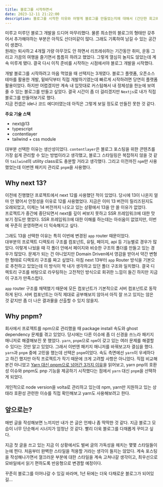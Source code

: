 ```yaml
---
title: 블로그를 시작하면서
date: 2023-12-11 21:22:00
description: 블로그를 시작한 이유와 어떻게 블로그를 만들었는지에 대해서 (간단한 회고와 함께)
---
```


미루고 미루던 블로그 개발을 드디어 마무리했다. 물론 최소한의 블로그의 형태만 갖추어서 추가해야하는 부분은 아직도 산더미같이 많다. 그래도 기록하여 남길 수 있는 공간이 생겼다.   
원래는 퇴사하고 4개월 가량 아무것도 안 하면서 리프레쉬하는 기간동안 취미, 운동 그리고 가끔의 여행을 즐기면서 틈틈히 하려고 했었다. 그렇게 열심히 놀지도 않았는데 계속 미루게 됐다. 결국 다시 이직 준비를 시작하는 시점에서야 블로그 개발을 시작했다.

개발 블로그를 시작하려고 마음 먹었을 때 선택지는 3개였다. 블로그 플랫폼, 오픈소스 테마를 활용한 개발, 밑바닥부터 직접 개발하기였는데 빠르게 시작하려면 당연히 플랫폼 활용이었다. 하지만 어렵겠지만 계속 내 입맛대로 커스텀해서 내 정체성을 한눈에 보여줄 수 있는 블로그를 만들고 싶었다. 결국 시간이 좀 더 걸리겠지만 `Nextjs`로 내가 직접
블로그를 만들어보기로 했다.  
지금 컨셉은 ide나 코드 에디터였는데 아직은 그렇게 보일 정도로 만들진 못한 것 같다.

**주요 기술 스택**

- next@13
- typescript
- contentlayer
- tailwind + css module

대부분 선택한 이유는 생산성이었다. `contentlayer`은 블로그 포스팅을 위한 콘텐츠를 가장 쉽게 관리할 수 있는 방법이라고 생각했고, 블로그 스타일링은 복잡하지 않을 것 같아 `tailwind`의 utility class로도 충분할 거라고 생각했다. 그리고 이전까진 `npm`만 사용했었는데 이번엔 패키지 관리로 `pnpm`을 사용했다.

## Why next 13?

이전에 진행했던 프로젝트에서 next 12를 사용했던 적이 있었다. 당시에 13이 나온지 얼마 안 됐어서 안정성을 이유로 12를 사용했었다. 지금은 이미 13 버전이 릴리즈된지도 오래되었고, 이제는 14 버전까지 나오고 있는 상황에서 13을 안 쓸 이유가 없었다.  
프로젝트가 중간에 중단되면서 next를 깊이 써보지 못하고 SSR 프레임워크에 대한 맛보기 정도만 했었다. SSR 프레임워크에 대한 이해를 하는데는 아쉬움이 없었지만, 이번에 꾸준히 운영하면서 더 익숙해지고 싶다.

그래도 13을 선택한 이유는 특히 이번에 변경된 `app` router 때문이었다.  
대부분의 프로젝트 디렉토리 구조를 컴포넌트, 유틸, 페이지, api 등 기능별로 경우가 많았다. 이렇게 나눴을 때 각 폴더 안에서 페이지와 비슷한 구조의 폴더를 만들고 있는 경우가 많았다. 문제가 되는 건 아니었지만 Domain Driven에서 영감을 받아서 약간 변형한 형태로 디렉토리 구조를 짜고 싶었다. 마침 next 13부터 `app` Router 방식을 기본으로 추천하고 있었는데 이 방식이 딱 내가 생각하고 있던 폴더 구조와 일치했다. 결국 디렉토리 구조를 바탕으로 라우팅하는 고전적인 방식으로 회귀한 느낌이 들긴 하지만 지금 이 구조가 만족스럽다.

`app` router 구조를 채택했기 때문에 모든 컴포넌트가 기본적으로 서버 컴포넌트로 동작하게 된다. 서버 컴포넌트는 아직 제대로 공부해보지 않아서 아직 잘 쓰고 있지는 않은 것 같지만 좀 더 나은 결과물을 산출할 수 있지 않을지.

## Why pnpm?

회사에서 프로젝트를 npm으로 관리했을 때 package install 속도와 ghost dependency 문제를 겪고 있었다. 당시에는 다른 이슈에 좀 더 신경을 쓰느라 패키지 매니저로 해결해보진 못 했었다. `yarn`, `pnpm`으로 `npm`이 갖고 있는 여러 문제를 해결할 수 있다는 것만 알고 있었다. 그래서 이번엔 패키지 매니저를 바꿔보고자 결심을 했다.  
`yarn`과 `pnpm` 중에 고민을 했는데 선택은 `pnpm`이었다. 속도 측면에선 `yarn`이 우세하다고 하긴 했지만 아직 프로젝트가 작기 때문에 크게 고려할 사항은 아니었다. 직접 비교해본건 아니었고 [Yarn 대신 pnpm으로 넘어간 3가지 이유](https://engineering.ab180.co/stories/yarn-to-pnpm)을 읽어보고, yarn pnp의 호환성 이슈와 pnpm도 pnp 기능을 제공하기 시작했다는 점에서 `yarn` 대신 `pnpm`을 선택하게 되었다.

개인적으로 node version을 volta로 관리하고 있는데 npm, yarn만 지원하고 있는 상태라 호환성 관련한 이슈를 직접 확인해보고 yarn도 사용해보려고 한다.

## 앞으로는?

매번 글을 작성해보면 느끼지만 내가 쓴 글은 언제나 좀 딱딱한 것 같다. 지금 블로그 모습이 너무 단순해서 시너지가 엄청난 것 같다. 빨리 더욱 블로그를 다채롭게 꾸미고 싶다.

지금 첫 글을 쓰고 있는 지금 이 상황에서도 벌써 글의 가독성을 헤치는 몇몇 스타일들이 눈에 띈다. 처음부터 완벽한 스타일을 적용할 거라는 생각이 들지는 않았다. 계속 포스팅을 작성해나가면서 껄끄러운 부분에 대한 스타일을 계속 고쳐나갈 생각이고, 최우선으로 모바일에서 읽기 편하도록 반응형으로 변경할 예정이다.

꾸준히 블로그를 이어나갈 수 있길 바라며, 1년 뒤에는 더욱 다채로운 블로그가 되어있길...
